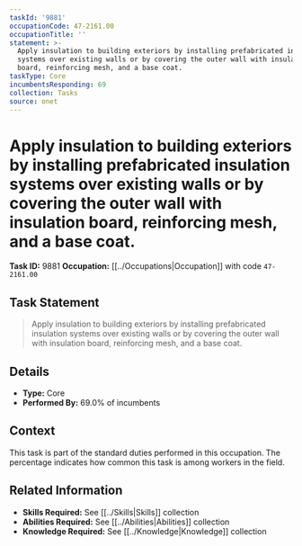 ```yaml
---
taskId: '9881'
occupationCode: 47-2161.00
occupationTitle: ''
statement: >-
  Apply insulation to building exteriors by installing prefabricated insulation
  systems over existing walls or by covering the outer wall with insulation
  board, reinforcing mesh, and a base coat.
taskType: Core
incumbentsResponding: 69
collection: Tasks
source: onet
---
```

# Apply insulation to building exteriors by installing prefabricated insulation systems over existing walls or by covering the outer wall with insulation board, reinforcing mesh, and a base coat.

**Task ID:** 9881
**Occupation:** [[../Occupations|Occupation]] with code `47-2161.00`

## Task Statement

> Apply insulation to building exteriors by installing prefabricated insulation systems over existing walls or by covering the outer wall with insulation board, reinforcing mesh, and a base coat.

## Details

- **Type:** Core
- **Performed By:** 69.0% of incumbents

## Context

This task is part of the standard duties performed in this occupation. The percentage indicates how common this task is among workers in the field.

## Related Information

- **Skills Required:** See [[../Skills|Skills]] collection
- **Abilities Required:** See [[../Abilities|Abilities]] collection
- **Knowledge Required:** See [[../Knowledge|Knowledge]] collection
